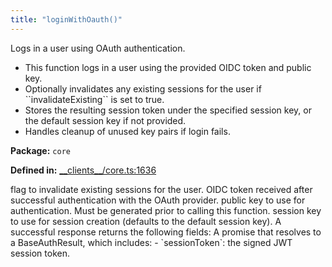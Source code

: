 ```yaml
---
title: "loginWithOauth()"
---
```



<H3Bordered text="Overview" />

Logs in a user using OAuth authentication.

<ul>
  <li>This function logs in a user using the provided OIDC token and public key.</li>
  <li>Optionally invalidates any existing sessions for the user if ``invalidateExisting`` is set to true.</li>
  <li>Stores the resulting session token under the specified session key, or the default session key if not provided.</li>
  <li>Handles cleanup of unused key pairs if login fails.</li>
</ul>

<p><strong>Package:</strong> <code>core</code></p>

<p><strong>Defined in:</strong> <a href="https://github.com/tkhq/sdk/blob/main/packages/core/src/__clients__/core.ts#L1636">__clients__/core.ts:1636</a></p>

<H3Bordered text="Parameters" />

<ParamField body="params" type='LoginWithOauthParams' required={true} >
  <Expandable title="params details">
    <NestedParam parentKey="params" childKey="invalidateExisting" type='boolean' required={false}>
flag to invalidate existing sessions for the user.
</NestedParam>
    <NestedParam parentKey="params" childKey="oidcToken" type='string' required={true}>
OIDC token received after successful authentication with the OAuth provider.
</NestedParam>
    <NestedParam parentKey="params" childKey="publicKey" type='string' required={true}>
public key to use for authentication. Must be generated prior to calling this function.
</NestedParam>
    <NestedParam parentKey="params" childKey="sessionKey" type='string' required={false}>
session key to use for session creation (defaults to the default session key).
</NestedParam>
  </Expandable>
</ParamField>

<H3Bordered text="Response" />
A successful response returns the following fields:

<ResponseField name="returns" type="BaseAuthResult" required={true} >
  A promise that resolves to a BaseAuthResult, which includes:
         - `sessionToken`: the signed JWT session token.
</ResponseField>
